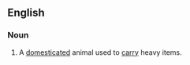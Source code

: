 ==English==
===Noun===
{{en-noun|sg=[[pack]] [[animal]]}}
# A [[domesticated]] animal used to [[carry]] heavy items.